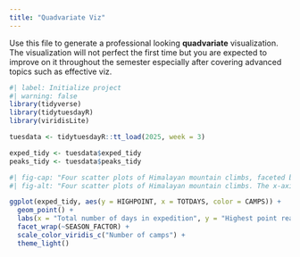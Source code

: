 ```yaml
---
title: "Quadvariate Viz"
---
```


Use this file to generate a professional looking **quadvariate** visualization.  The visualization will not perfect the first time but you are expected to improve on it throughout the semester especially after covering advanced topics such as effective viz.

```r
#| label: Initialize project
#| warning: false
library(tidyverse)
library(tidytuesdayR)
library(viridisLite)

tuesdata <- tidytuesdayR::tt_load(2025, week = 3)

exped_tidy <- tuesdata$exped_tidy
peaks_tidy <- tuesdata$peaks_tidy

```

```r
#| fig-cap: "Four scatter plots of Himalayan mountain climbs, faceted by season. Data source: https://github.com/rfordatascience/tidytuesday/blob/main/data/2025/2025-01-21/readme.md"
#| fig-alt: "Four scatter plots of Himalayan mountain climbs. The x-axis measures the total number of days in an expedition. The y-axis measures the highest alititude reached during an expedition. The graphs are faceted by season, and the points are colored using a gradient fill to signify the number of camps during an expedition. The majority of climbs occur in autumn and spring, and use 0-6 camps. There appears to be no correlation between the number of days in an expedition and the highest point reached during an expedition."

ggplot(exped_tidy, aes(y = HIGHPOINT, x = TOTDAYS, color = CAMPS)) +
  geom_point() +
  labs(x = "Total number of days in expedition", y = "Highest point reached during expedition", title = "Timing and success in Himalayan mountaineering expeditions") +
  facet_wrap(~SEASON_FACTOR) +
  scale_color_viridis_c("Number of camps") +
  theme_light()
```

